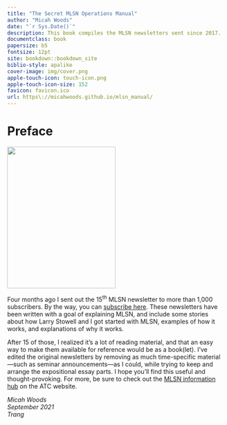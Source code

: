 ```yaml
--- 
title: "The Secret MLSN Operations Manual"
author: "Micah Woods"
date: "`r Sys.Date()`"
description: This book compiles the MLSN newsletters sent since 2017.
documentclass: book
papersize: b5
fontsize: 12pt
site: bookdown::bookdown_site
biblio-style: apalike
cover-image: img/cover.png
apple-touch-icon: touch-icon.png
apple-touch-icon-size: 152
favicon: favicon.ico
url: https\://micahwoods.github.io/mlsn_manual/
---
```


# Preface {-}

<img src="img/cover.png" class="cover" width="250" height="328"/>

Four months ago I sent out the 15^th^ MLSN newsletter to more than 1,000 subscribers. By the way, you can [subscribe here](https://www.asianturfgrass.com/#newsletters). These newsletters have been written with a goal of explaining MLSN, and include some stories about how Larry Stowell and I got started with MLSN, examples of how it works, and explanations of why it works. 

After 15 of those, I realized it's a lot of reading material, and that an easy way to make them available for reference would be as a book(let). I've edited the original newsletters by removing as much time-specific material---such as seminar announcements---as I could, while trying to keep and arrange the expositional essay parts. I hope you'll find this useful and thought-provoking. For more, be sure to check out the [MLSN information hub](https://www.asianturfgrass.com/mlsn/) on the ATC website.

<p><em>Micah Woods<br>
September 2021<br>
Trang</em></p>


